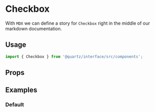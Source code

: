 
<Meta title="Checkbox" component={Checkbox} />

# Checkbox

With `MDX` we can define a story for `Checkbox` right in the middle of our
markdown documentation.

## Usage

```js
import { Checkbox } from '@quartz/interface/src/components';
```

## Props

<Props of={Checkbox} />

## Examples

### Default

<Preview>
  <Story id="checkbox--base" />
</Preview>

